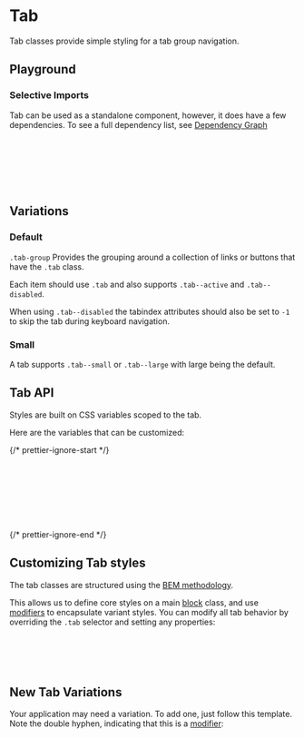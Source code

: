 
<Meta of={TabStories} />

# Tab

<div
  dangerouslySetInnerHTML={{
    __html: createSourceCodeLink({ link: 'components/tab.css' }).outerHTML,
  }}
></div>

Tab classes provide simple styling for a tab group navigation.

## Playground

<Canvas of={TabStories.Default} />
<Controls of={TabStories.Default} />

### Selective Imports

Tab can be used as a standalone component, however, it does have a few dependencies. To see a full dependency list, see [Dependency Graph](?path=/docs/overview-selective-imports--docs#dependencies)

```css
/* Depends on */
@import '@rolemodel/optics/dist/css/core/tokens';
@import '@rolemodel/optics/dist/css/core/base';

/* Component */
@import '@rolemodel/optics/dist/css/components/tab';
```

## Variations

### Default

`.tab-group` Provides the grouping around a collection of links or buttons that have the `.tab` class.

Each item should use `.tab` and also supports `.tab--active` and `.tab--disabled`.

When using `.tab--disabled` the tabindex attributes should also be set to `-1` to skip the tab during keyboard navigation.

<Canvas of={TabStories.Default} />

### Small

A tab supports `.tab--small` or `.tab--large` with large being the default.

<Canvas of={TabStories.Small} />

## Tab API

Styles are built on CSS variables scoped to the tab.

Here are the variables that can be customized:

{/* prettier-ignore-start */}
```css
--_op-tab-font-small
--_op-tab-font-large
--_op-tab-padding-small
--_op-tab-padding-large
--_op-tab-indicator-width-small
--_op-tab-indicator-width-large
--_op-tab-disabled-opacity
```
{/* prettier-ignore-end */}

## Customizing Tab styles

<div
  dangerouslySetInnerHTML={{
    __html: createAlert({
      title: 'Important!',
      description: 'These patterns represent how to customize the style of the tab for your project.',
    }).outerHTML,
  }}
></div>

The tab classes are structured using the [BEM methodology](https://getbem.com/naming).

This allows us to define core styles on a main [block](https://getbem.com/naming/#block) class, and use [modifiers](https://getbem.com/naming/#modifier) to encapsulate variant styles. You can modify all tab behavior by overriding the `.tab` selector and setting any properties:

```css
.tab {
  --_op-tab-font-small: var(--op-font-2x-small);
  --_op-tab-padding-small: var(--op-space-3x-small) var(--op-space-small);
}
```

## New Tab Variations

<div
  dangerouslySetInnerHTML={{
    __html: createAlert({
      title: 'Important!',
      description: 'These patterns represent how to create new variations of the Tab for your project.',
    }).outerHTML,
  }}
></div>

Your application may need a variation. To add one, just follow this template. Note the double hyphen, indicating that this is a [modifier](https://getbem.com/naming/#modifier):

```css
.tab--{name} {
  background-color: var(--op-color-primary-plus-two);
  color: var(--op-color-primary-on-plus-two);
}
```
